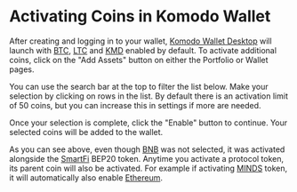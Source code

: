 

# Activating Coins in Komodo Wallet

After creating and logging in to your wallet, [Komodo Wallet Desktop](https://atomicdex.io/) will launch with [BTC](https://bitcoin.org/en/), [LTC](https://litecoin.org/) and [KMD](https://komodoplatform.com/) enabled by default. To activate additional coins, click on the "Add Assets" button on either the Portfolio or Wallet pages.

<OptimizedImage title="Accessing Komodo Wallet Log Files" src={activateCoins1} classNaming="w-full" alt="Accessing Komodo Wallet Log Files" />

<OptimizedImage title="Accessing Komodo Wallet Log Files" src={activateCoins2} classNaming="w-full" alt="Accessing Komodo Wallet Log Files" />

You can use the search bar at the top to filter the list below. Make your selection by clicking on rows in the list. By default there is an activation limit of 50 coins, but you can increase this in settings if more are needed.

<OptimizedImage title="Accessing Komodo Wallet Log Files" src={activateCoins3} classNaming="w-full" alt="Accessing Komodo Wallet Log Files" />

Once your selection is complete, click the "Enable" button to continue. Your selected coins will be added to the wallet.

<OptimizedImage title="Accessing Komodo Wallet Log Files" src={activateCoins4} classNaming="w-full" alt="Accessing Komodo Wallet Log Files" />

As you can see above, even though [BNB](https://www.binance.com/en/bnb) was not selected, it was activated alongside the [SmartFi](https://smartfi.com/) BEP20 token. Anytime you activate a protocol token, its parent coin will also be activated. For example if activating [MINDS](https://www.minds.com/) token, it will automatically also enable [Ethereum](https://ethereum.org/).
